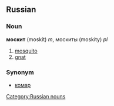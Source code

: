 ==Russian==
[[Category:Russian nouns]]
===Noun===
'''москит''' (moskít) ''m'', москиты (moskíty) ''pl''

# [[mosquito]]
# [[gnat]]

===Synonym===
*[[комар]]